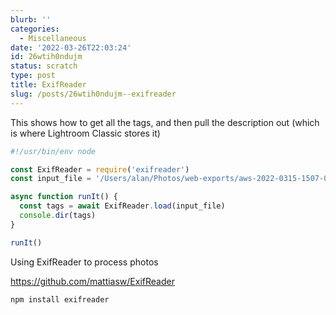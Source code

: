 ```yaml
---
blurb: ''
categories:
  - Miscellaneous
date: '2022-03-26T22:03:24'
id: 26wtih0ndujm
status: scratch
type: post
title: ExifReader
slug: /posts/26wtih0ndujm--exifreader
---
```


This shows how to get all the tags, and then pull the description out (which is where Lightroom Classic stores it)


```javascript
#!/usr/bin/env node

const ExifReader = require('exifreader')
const input_file = '/Users/alan/Photos/web-exports/aws-2022-0315-1507-0001.jpg'

async function runIt() {
  const tags = await ExifReader.load(input_file)
  console.dir(tags)
}

runIt()
```




Using ExifReader to process photos

https://github.com/mattiasw/ExifReader

```
npm install exifreader
```

